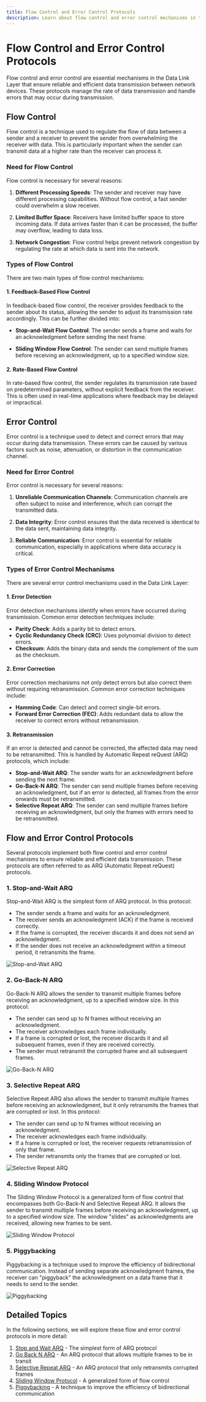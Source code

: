 ```yaml
---
title: Flow Control and Error Control Protocols
description: Learn about flow control and error control mechanisms in the Data Link Layer that ensure reliable and efficient data transmission between network devices.
---
```


# Flow Control and Error Control Protocols

Flow control and error control are essential mechanisms in the Data Link Layer that ensure reliable and efficient data transmission between network devices. These protocols manage the rate of data transmission and handle errors that may occur during transmission.

## Flow Control

Flow control is a technique used to regulate the flow of data between a sender and a receiver to prevent the sender from overwhelming the receiver with data. This is particularly important when the sender can transmit data at a higher rate than the receiver can process it.

### Need for Flow Control

Flow control is necessary for several reasons:

1. **Different Processing Speeds**: The sender and receiver may have different processing capabilities. Without flow control, a fast sender could overwhelm a slow receiver.

2. **Limited Buffer Space**: Receivers have limited buffer space to store incoming data. If data arrives faster than it can be processed, the buffer may overflow, leading to data loss.

3. **Network Congestion**: Flow control helps prevent network congestion by regulating the rate at which data is sent into the network.

### Types of Flow Control

There are two main types of flow control mechanisms:

#### 1. Feedback-Based Flow Control

In feedback-based flow control, the receiver provides feedback to the sender about its status, allowing the sender to adjust its transmission rate accordingly. This can be further divided into:

- **Stop-and-Wait Flow Control**: The sender sends a frame and waits for an acknowledgment before sending the next frame.

- **Sliding Window Flow Control**: The sender can send multiple frames before receiving an acknowledgment, up to a specified window size.

#### 2. Rate-Based Flow Control

In rate-based flow control, the sender regulates its transmission rate based on predetermined parameters, without explicit feedback from the receiver. This is often used in real-time applications where feedback may be delayed or impractical.

## Error Control

Error control is a technique used to detect and correct errors that may occur during data transmission. These errors can be caused by various factors such as noise, attenuation, or distortion in the communication channel.

### Need for Error Control

Error control is necessary for several reasons:

1. **Unreliable Communication Channels**: Communication channels are often subject to noise and interference, which can corrupt the transmitted data.

2. **Data Integrity**: Error control ensures that the data received is identical to the data sent, maintaining data integrity.

3. **Reliable Communication**: Error control is essential for reliable communication, especially in applications where data accuracy is critical.

### Types of Error Control Mechanisms

There are several error control mechanisms used in the Data Link Layer:

#### 1. Error Detection

Error detection mechanisms identify when errors have occurred during transmission. Common error detection techniques include:

- **Parity Check**: Adds a parity bit to detect errors.
- **Cyclic Redundancy Check (CRC)**: Uses polynomial division to detect errors.
- **Checksum**: Adds the binary data and sends the complement of the sum as the checksum.

#### 2. Error Correction

Error correction mechanisms not only detect errors but also correct them without requiring retransmission. Common error correction techniques include:

- **Hamming Code**: Can detect and correct single-bit errors.
- **Forward Error Correction (FEC)**: Adds redundant data to allow the receiver to correct errors without retransmission.

#### 3. Retransmission

If an error is detected and cannot be corrected, the affected data may need to be retransmitted. This is handled by Automatic Repeat reQuest (ARQ) protocols, which include:

- **Stop-and-Wait ARQ**: The sender waits for an acknowledgment before sending the next frame.
- **Go-Back-N ARQ**: The sender can send multiple frames before receiving an acknowledgment, but if an error is detected, all frames from the error onwards must be retransmitted.
- **Selective Repeat ARQ**: The sender can send multiple frames before receiving an acknowledgment, but only the frames with errors need to be retransmitted.

## Flow and Error Control Protocols

Several protocols implement both flow control and error control mechanisms to ensure reliable and efficient data transmission. These protocols are often referred to as ARQ (Automatic Repeat reQuest) protocols.

### 1. Stop-and-Wait ARQ

Stop-and-Wait ARQ is the simplest form of ARQ protocol. In this protocol:

- The sender sends a frame and waits for an acknowledgment.
- The receiver sends an acknowledgment (ACK) if the frame is received correctly.
- If the frame is corrupted, the receiver discards it and does not send an acknowledgment.
- If the sender does not receive an acknowledgment within a timeout period, it retransmits the frame.

<img className="max-w-xl rounded-xl mx-auto" src="https://imgs.search.brave.com/i1sX4vZVaCl02vhnQ9iB583o5uHwnk5LQHjx6UOGY1c/rs:fit:860:0:0:0/g:ce/aHR0cHM6Ly93d3cu/dHV0b3JpYWxzcG9p/bnQuY29tL2RhdGFf/Y29tbXVuaWNhdGlv/bl9jb21wdXRlcl9u/ZXR3b3JrL2ltYWdl/cy9TdG9wX1dhaXQu/anBn" alt="Stop-and-Wait ARQ" />

### 2. Go-Back-N ARQ

Go-Back-N ARQ allows the sender to transmit multiple frames before receiving an acknowledgment, up to a specified window size. In this protocol:

- The sender can send up to N frames without receiving an acknowledgment.
- The receiver acknowledges each frame individually.
- If a frame is corrupted or lost, the receiver discards it and all subsequent frames, even if they are received correctly.
- The sender must retransmit the corrupted frame and all subsequent frames.

<img className="max-w-xl rounded-xl mx-auto" src="https://imgs.search.brave.com/MMaAXPUrLCrRzr-FFzafJMCY08k_lanaV5p5wiZnmBM/rs:fit:860:0:0:0/g:ce/aHR0cHM6Ly9iaW5h/cnl0ZXJtcy5jb20v/d3AtY29udGVudC91/cGxvYWRzLzIwMjEv/MDcvR28tYmFjay1u/LXByb3RvY29sLTEu/anBn" alt="Go-Back-N ARQ" />

### 3. Selective Repeat ARQ

Selective Repeat ARQ also allows the sender to transmit multiple frames before receiving an acknowledgment, but it only retransmits the frames that are corrupted or lost. In this protocol:

- The sender can send up to N frames without receiving an acknowledgment.
- The receiver acknowledges each frame individually.
- If a frame is corrupted or lost, the receiver requests retransmission of only that frame.
- The sender retransmits only the frames that are corrupted or lost.

<img className="max-w-xl rounded-xl mx-auto" src="https://imgs.search.brave.com/5j-rIg9WQYQJUlDVJ2Q-mX_TRWxDArslwAjVbcaK0AI/rs:fit:860:0:0:0/g:ce/aHR0cHM6Ly93d3cu/dHV0b3JpYWxzcG9p/bnQuY29tL2RhdGFf/Y29tbXVuaWNhdGlv/bl9jb21wdXRlcl9u/ZXR3b3JrL2ltYWdl/cy9zZWxlY3RpdmVf/cmVwZWF0LmpwZw" alt="Selective Repeat ARQ" />

### 4. Sliding Window Protocol

The Sliding Window Protocol is a generalized form of flow control that encompasses both Go-Back-N and Selective Repeat ARQ. It allows the sender to transmit multiple frames before receiving an acknowledgment, up to a specified window size. The window "slides" as acknowledgments are received, allowing new frames to be sent.

<img className="max-w-xl rounded-xl mx-auto" src="https://imgs.search.brave.com/tIT-iyxri_GuznfZZvRFhha9Yt2anEvu6tVWn_pcPrI/rs:fit:860:0:0:0/g:ce/aHR0cHM6Ly9tZWRp/YS5nZWVrc2Zvcmdl/ZWtzLm9yZy93cC1j/b250ZW50L2Nkbi11/cGxvYWRzL1NsaWRp/bmdfV2luZG93X1By/b3RvY29sXzEuanBn" alt="Sliding Window Protocol" />

### 5. Piggybacking

Piggybacking is a technique used to improve the efficiency of bidirectional communication. Instead of sending separate acknowledgment frames, the receiver can "piggyback" the acknowledgment on a data frame that it needs to send to the sender.

<img className="max-w-xl rounded-xl mx-auto" src="https://imgs.search.brave.com/LVLiPcnHfYtoPj2Ooo9YpUwSvNIwAfondOTG83TT3aE/rs:fit:860:0:0:0/g:ce/aHR0cHM6Ly9tZWRp/YS5nZWVrc2Zvcmdl/ZWtzLm9yZy93cC1j/b250ZW50L3VwbG9h/ZHMvMjAyMzAzMzEx/MjUzMjQvcGlnZ3li/YWNraW5nLnBuZw" alt="Piggybacking" />

## Detailed Topics

In the following sections, we will explore these flow and error control protocols in more detail:

1. [Stop and Wait ARQ](/docs/fundamentals/osi-model/data-link-layer/flow-error-control/stop-and-wait) - The simplest form of ARQ protocol
2. [Go Back N ARQ](/docs/fundamentals/osi-model/data-link-layer/flow-error-control/go-back-n) - An ARQ protocol that allows multiple frames to be in transit
3. [Selective Repeat ARQ](/docs/fundamentals/osi-model/data-link-layer/flow-error-control/selective-repeat) - An ARQ protocol that only retransmits corrupted frames
4. [Sliding Window Protocol](/docs/fundamentals/osi-model/data-link-layer/flow-error-control/sliding-window) - A generalized form of flow control
5. [Piggybacking](/docs/fundamentals/osi-model/data-link-layer/flow-error-control/piggybacking) - A technique to improve the efficiency of bidirectional communication
